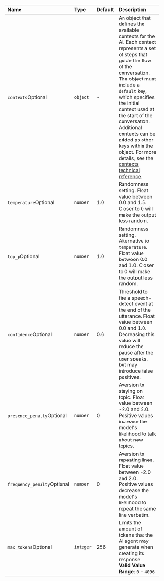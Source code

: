 [contexts]: /swml/methods/ai/prompt/contexts


| Name                                                                             | Type     | Default | Description                                                                                                                                                                                                                                                                                                            |
|:---------------------------------------------------------------------------------|:---------|:--------|:-----------------------------------------------------------------------------------------------------------------------------------------------------------------------------------------------------------------------------------------------------------------------------------------------------------------------|
| `contexts`<span className="optional-arg">Optional</span> | `object` | - | An object that defines the available contexts for the AI. Each context represents a set of steps that guide the flow of the conversation. The object must include a `default` key, which specifies the initial context used at the start of the conversation. Additional contexts can be added as other keys within the object. For more details, see the [contexts technical reference][contexts]. |
| `temperature`<span className="optional-arg">Optional</span>                      | `number` | 1.0     | Randomness setting. Float value between 0.0 and 1.5. Closer to 0 will make the output less random.                                                                                                                                                                                                                     |
| `top_p`<span className="optional-arg">Optional</span>                            | `number` | 1.0     | Randomness setting. Alternative to `temperature`. Float value between 0.0 and 1.0. Closer to 0 will make the output less random.                                                                                                                                                                                       |
| `confidence`<span className="optional-arg">Optional</span>                       | `number` | 0.6    | Threshold to fire a speech-detect event at the end of the utterance. Float value between 0.0 and 1.0. Decreasing this value will reduce the pause after the user speaks, but may introduce false positives.                                                                                                            |
| `presence_penalty`<span className="optional-arg">Optional</span>                 | `number` | 0       | Aversion to staying on topic. Float value between -2.0 and 2.0. Positive values increase the model's likelihood to talk about new topics.                                                                                                                                                                              |
| `frequency_penalty`<span className="optional-arg">Optional</span>                | `number` | 0       | Aversion to repeating lines. Float value between -2.0 and 2.0. Positive values decrease the model's likelihood to repeat the same line verbatim.                                                                                                                                                                       |
| `max_tokens`<span className="optional-arg">Optional</span> | `integer` | 256 | Limits the amount of tokens that the AI agent may generate when creating its response.<br />**Valid Value Range**: `0` - `4096`